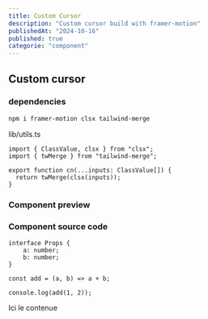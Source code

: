 ```yaml
---
title: Custom Cursor
description: "Custom cursor build with framer-motion"
publishedAt: "2024-10-16"
published: true
categorie: "component"
---
```


## Custom cursor

### dependencies

```bash
npm i framer-motion clsx tailwind-merge
```

lib/utils.ts

```tsx utils.ts
import { ClassValue, clsx } from "clsx";
import { twMerge } from "tailwind-merge";
 
export function cn(...inputs: ClassValue[]) {
  return twMerge(clsx(inputs));
}
```
### Component preview

### Component source code
```tsx testComponents.tsx
interface Props {
    a: number;
    b: number;
}

const add = (a, b) => a + b;

console.log(add(1, 2));
```

Ici le contenue